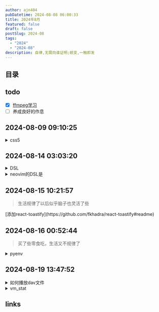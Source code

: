 ```yaml
---
author: ajn404
pubDatetime: 2024-08-08 06:00:33
title: 2024年8月
featured: false
draft: false
postSlug: 2024-08
tags:
  - "2024"
  - "2024-08"
description: 自律,无需向谁证明;蜕变,一触即发
---
```


## 目录

## todo

- [x] [ffmpeg学习](/posts/ffmpeg)
- [ ] 养成良好的作息

## 2024-08-09 09:10:25

<details>
<summary>css5</summary>
CSS5并不是一个正式的版本名称，但它通常指的是自CSS3以来引入的一系列新特性和功能。这些新特性在过去几年中逐渐被开发者和浏览器支持。以下是一些在2023年和2024年被广泛讨论的CSS新特性：

1. **容器查询（Container Queries）**：允许开发者根据父容器的大小来调整子元素的样式。这使得组件能够更灵活地适应不同的布局需求，而不仅仅依赖于视口大小的媒体查询[2](https://positivethinking.tech/insights/the-10-new-css-features-in-2023)[3](https://academind.com/tutorials/5-modern-css-features-you-should-know-in-2024)。

2. **CSS嵌套（CSS Nesting）**：原生支持CSS嵌套，允许开发者在一个选择器内部定义另一个选择器，从而减少冗余代码并提高可读性。这一特性以前通常依赖于CSS预处理器如Sass或Less来实现[2](https://positivethinking.tech/insights/the-10-new-css-features-in-2023)[3](https://academind.com/tutorials/5-modern-css-features-you-should-know-in-2024)。

3. **`:has()`选择器**：这个选择器允许开发者根据子元素的状态来改变父元素的样式，例如，当某个输入框被选中时，可以改变其父元素的边框样式。这简化了许多需要JavaScript的操作[3](https://academind.com/tutorials/5-modern-css-features-you-should-know-in-2024)。

4. **新视口单位**：引入了小视口（svh/svw）、大视口（lvh/lvw）和动态视口（dvh/dvw）单位，这些单位考虑了移动设备上浏览器工具栏的高度，使得布局更加精确[2](https://positivethinking.tech/insights/the-10-new-css-features-in-2023)。

5. **间距属性（Gap Property）**：在Flexbox和Grid布局中引入了`gap`属性，可以更方便地设置行和列之间的间距，而不需要单独处理第一个和最后一个元素的边距[2](https://positivethinking.tech/insights/the-10-new-css-features-in-2023)。

6. **强调颜色属性（Accent-color Property）**：允许开发者快速自定义表单元素（如复选框和单选按钮）的颜色，简化了样式的应用[2](https://positivethinking.tech/insights/the-10-new-css-features-in-2023)。

这些新特性使得CSS在现代网页开发中更加灵活和强大，帮助开发者更高效地创建响应式和用户友好的界面。随着浏览器的不断更新和支持，预计未来会有更多的CSS特性被引入和普及。

</details>

## 2024-08-14 03:03:20

<details>
<summary>DSL</summary>

领域特定语言（Domain-Specific Language，简称 DSL）是一种专门为特定领域或特定问题域设计的编程语言或规格语言。与通用编程语言（如 Python、Java 或 C++）不同，领域特定语言通常针对某一特定任务或应用场景，旨在提高开发效率和代码可读性。

### 领域特定语言的特点

1. **专用性**：DSL 主要用于解决特定领域的问题，例如数据库查询、图形设计、网络配置等。它们通常不适合用于其他领域的编程。

2. **简化语法**：DSL 的语法通常比通用语言更简单，更接近于自然语言或领域内的专业术语，使得非程序员也能理解和使用。

3. **高效性**：由于 DSL 针对特定任务进行了优化，因此在处理相关问题时，通常比通用语言更高效。

4. **可读性**：DSL 的设计通常注重代码的可读性，使得开发人员和领域专家能够更容易地理解代码的意图。

### 领域特定语言的类型

领域特定语言可以分为两类：

1. **内部 DSL**：这些语言是构建在通用编程语言之上的，利用通用语言的语法和特性来创建一种新的语言风格。例如，Ruby 中的 RSpec 测试框架就是一个内部 DSL，它使用 Ruby 的语法来描述测试用例。

2. **外部 DSL**：这些语言有自己独立的语法和解析器，通常需要单独的编译器或解释器来处理。例如，SQL（结构化查询语言）就是一种外部 DSL，用于数据库查询和操作。

### 领域特定语言的例子

- **SQL**：用于数据库操作的语言，专门设计用于查询和管理关系数据库。
- **HTML/CSS**：用于网页设计和布局的标记语言和样式表语言。
- **正则表达式**：用于字符串匹配和搜索的模式描述语言。
- **Makefile**：用于自动化构建过程的脚本语言。

### 总结

领域特定语言通过提供针对特定任务的简化语法和功能，帮助开发人员更高效地解决问题。它们在软件开发中扮演着重要角色，尤其是在需要与特定领域知识紧密结合的应用场景中。

</details>

<details>
<summary>neovim的DSL是</summary>

Neovim 的领域特定语言（DSL）主要是指其配置和插件开发中使用的 Lua 语言。Neovim 通过引入 Lua 作为配置语言，提供了一种灵活且强大的方式来扩展和自定义编辑器的功能。

### Neovim 的 DSL 特点

1. **Lua 语言**：Neovim 使用 Lua 作为其主要的脚本语言，Lua 是一种轻量级、高效的脚本语言，适合嵌入式使用。通过 Lua，用户可以编写插件、配置编辑器行为以及实现复杂的自动化任务。

2. **简化的 API**：Neovim 提供了一套丰富的 API，允许开发者通过 Lua 访问和操作编辑器的各个方面。这些 API 使得开发者能够轻松实现自定义功能，如键映射、命令定义和用户界面修改。

3. **插件系统**：Neovim 的插件系统支持使用 Lua 编写插件，开发者可以利用 Lua 的特性来创建高性能的插件。这种灵活性使得 Neovim 的生态系统不断扩展，用户可以根据自己的需求安装和配置各种插件。

4. **易于学习和使用**：对于熟悉 Lua 的开发者来说，Neovim 的 DSL 提供了一种直观的方式来定制编辑器。即使是新手，也能通过简单的 Lua 代码快速上手。

### 示例

以下是一个简单的 Neovim 配置示例，展示了如何使用 Lua 进行基本的设置：

```lua
-- 设置行号
vim.o.number = true

-- 设置缩进
vim.o.tabstop = 4
vim.o.shiftwidth = 4
vim.o.expandtab = true

-- 映射键
vim.api.nvim_set_keymap('n', '<leader>ff', ':Telescope find_files<CR>', { noremap = true, silent = true })
```

在这个示例中，使用 Lua 语法设置了行号、缩进规则，并定义了一个键映射。

### 总结

Neovim 的 DSL 主要是通过 Lua 实现的，提供了强大的扩展性和灵活性，使得用户能够根据自己的需求定制编辑器的行为和功能。这种设计使得 Neovim 成为一个高度可定制的文本编辑器，适合各种开发需求。

</details>

## 2024-08-15 10:21:57

> 生活规律了以后似乎脑子也灵活了些

<div class="text-2xl font-bold text-center cursor-wait">
  [添加react-toastify](https://github.com/fkhadra/react-toastify#readme)
</div>

## 2024-08-16 00:52:44

> 买了些零食吃，生活又不规律了

<details>
<summary>pyenv</summary>

pyenv 是一个简单的 Python 版本管理工具，它允许用户轻松地在多个 Python 版本之间切换。

```shell
# 下载
curl https://pyenv.run | bash

# 配置环境
export PYENV_ROOT="$HOME/.pyenv"
[[ -d $PYENV_ROOT/bin ]] && export PATH="$PYENV_ROOT/bin:$PATH"
eval "$(pyenv init -)"

# 设置全局 Python 版本
pyenv global 2.7.18
```

</details>

## 2024-08-19 13:47:52

<details>
<summary>如何播放dav文件</summary>

要在网页上播放 DAV 文件，通常需要将 DAV 文件转换为浏览器支持的格式，因为大多数浏览器不直接支持 DAV 格式。以下是一些常见的方法来实现这一目标：

### 1. 使用转换工具

首先，你可以使用一些在线或离线工具将 DAV 文件转换为常见的视频格式，如 MP4 或 HLS。以下是一些推荐的工具：

- **FFmpeg**：这是一个强大的命令行工具，可以将 DAV 文件转换为其他格式。你可以使用以下命令将 DAV 转换为 MP4：

  ```bash
  ffmpeg -i input.dav -c:v libx264 -c:a aac output.mp4
  ```

- **在线转换器**：有许多在线服务可以将 DAV 文件转换为 MP4 或其他格式，例如 [Online Convert](https://video.online-convert.com/convert/dav-to-mpg) [3](https://video.online-convert.com/convert/dav-to-mpg)。

### 2. 使用流媒体服务器

如果你需要实时播放 DAV 文件，可以考虑使用流媒体服务器（如 Wowza、Red5 或 Nginx RTMP 模块）来处理 DAV 流并将其转换为浏览器支持的格式（如 HLS 或 DASH）。这样，你可以在网页上使用 HTML5 `<video>` 标签播放流。

### 3. 播放转换后的文件

一旦你将 DAV 文件转换为浏览器支持的格式（如 MP4），你可以使用 HTML5 `<video>` 标签在网页上播放它。示例代码如下：

```html
<video controls>
  <source src="path/to/your/video.mp4" type="video/mp4" />
  您的浏览器不支持视频标签。
</video>
```

### 4. 使用 JavaScript 播放

如果你希望通过 JavaScript 控制视频播放，可以使用以下代码：

```html
<video id="myVideo" controls>
  <source src="path/to/your/video.mp4" type="video/mp4" />
  您的浏览器不支持视频标签。
</video>

<script>
  const video = document.getElementById("myVideo");
  video.play(); // 自动播放视频
</script>
```

### 总结

由于浏览器不直接支持 DAV 文件，最有效的方法是将其转换为 MP4 或其他支持的格式，然后使用 HTML5 `<video>` 标签进行播放。通过使用 FFmpeg 或在线转换工具，你可以轻松地完成这一过程。

</details>

<details>
<summary>vm_stat</summary>

```shell
└─(14:00:18)──> vm_stat                                           ──(一, 819)─┘
Mach Virtual Memory Statistics: (page size of 16384 bytes)
Pages free:                                5743.
Pages active:                            319024.
Pages inactive:                          314350.
Pages speculative:                         4305.
Pages throttled:                              0.
Pages wired down:                        131577.
Pages purgeable:                           5434.
"Translation faults":                5790473889.
Pages copy-on-write:                   18486166.
Pages zero filled:                    691393681.
Pages reactivated:                    315635451.
Pages purged:                          13915221.
File-backed pages:                       223422.
Anonymous pages:                         414257.
Pages stored in compressor:              420240.
Pages occupied by compressor:            240030.
Decompressions:                       337929136.
Compressions:                         387047075.
Pageins:                               29825800.
Pageouts:                                833135.
Swapins:                                7152830.
Swapouts:                              11132853.
```

从你提供的 `vm_stat` 输出中，可以分析出当前系统的虚拟内存使用情况。以下是各项指标的解释：

1. **Pages free (空闲页面)**: 当前系统中有 5743 个页面是空闲的，表示这些页面可以被分配给新的进程或用于缓存。

2. **Pages active (活动页面)**: 有 319024 个页面正在被使用，这些页面包含当前正在运行的进程的数据。

3. **Pages inactive (非活动页面)**: 314350 个页面处于非活动状态，这些页面曾经被使用，但现在不再被活跃进程使用，可以被系统回收。

4. **Pages speculative (推测页面)**: 4305 个页面被标记为推测性，这些页面是系统预先加载的，以提高性能。

5. **Pages wired down (固定页面)**: 131577 个页面是固定的，意味着这些页面不能被交换到磁盘上，通常是操作系统的核心部分或驱动程序。

6. **Pages purgeable (可清除页面)**: 5434 个页面是可清除的，表示这些页面可以在内存紧张时被释放。

7. **Translation faults (地址转换错误)**: 5790473889 次，表示在访问内存时发生了多少次地址转换错误，通常是由于页面不在内存中而需要从磁盘加载。

8. **Pages copy-on-write (写时复制页面)**: 18486166 次，表示在进行写操作时，系统需要复制页面以保持数据一致性。

9. **Pages zero filled (零填充页面)**: 691393681 次，表示系统为新分配的页面填充了零。

10. **Pages reactivated (重新激活页面)**: 315635451 次，表示从非活动状态重新激活的页面。

11. **Pages purged (清除页面)**: 13915221 次，表示被清除的页面数量。

12. **File-backed pages (文件支持页面)**: 223422 个页面是由文件支持的，通常是映射到磁盘文件的页面。

13. **Anonymous pages (匿名页面)**: 414257 个页面是匿名的，表示这些页面没有文件支持。

14. **Pages stored in compressor (压缩存储页面)**: 420240 个页面被压缩存储，以节省内存。

15. **Pages occupied by compressor (压缩占用页面)**: 240030 个页面被压缩器占用。

16. **Decompressions (解压缩次数)**: 337929136 次，表示从压缩状态恢复到正常状态的次数。

17. **Compressions (压缩次数)**: 387047075 次，表示将页面压缩以节省内存的次数。

18. **Pageins (页面调入)**: 29825800 次，表示从磁盘调入内存的页面数量。

19. **Pageouts (页面调出)**: 833135 次，表示从内存调出到磁盘的页面数量。

20. **Swapins (交换调入)**: 7152830 次，表示从交换空间调入内存的页面数量。

21. **Swapouts (交换调出)**: 11132853 次，表示从内存调出到交换空间的页面数量。

从这些数据可以看出，系统的内存使用情况相对活跃，尤其是活动页面和非活动页面的数量都很高。需要注意的是，频繁的页面调入和调出可能会影响系统性能，建议监控这些指标，并考虑关闭一些占用内存较大的应用程序，或者增加物理内存以改善性能。

</details>

## links

